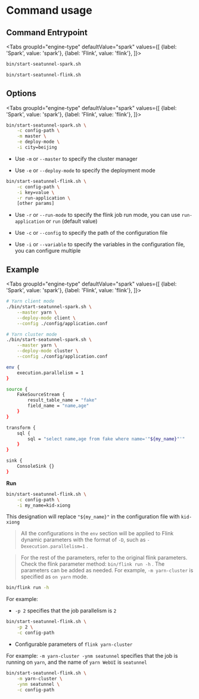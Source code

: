 
# Command usage

## Command Entrypoint

<Tabs
    groupId="engine-type"
    defaultValue="spark"
    values={[
        {label: 'Spark', value: 'spark'},
        {label: 'Flink', value: 'flink'},
    ]}>
<TabItem value="spark">

```bash
bin/start-seatunnel-spark.sh
```

</TabItem>
<TabItem value="flink">

```bash
bin/start-seatunnel-flink.sh  
```

</TabItem>
</Tabs>


## Options

<Tabs
    groupId="engine-type"
    defaultValue="spark"
    values={[
        {label: 'Spark', value: 'spark'},
        {label: 'Flink', value: 'flink'},
    ]}>
<TabItem value="spark">

```bash
bin/start-seatunnel-spark.sh \
    -c config-path \
    -m master \
    -e deploy-mode \
    -i city=beijing
```

- Use `-m` or `--master` to specify the cluster manager

- Use `-e` or `--deploy-mode` to specify the deployment mode

</TabItem>
<TabItem value="flink">

```bash
bin/start-seatunnel-flink.sh \
    -c config-path \
    -i key=value \
    -r run-application \
    [other params]
```

- Use `-r` or `--run-mode` to specify the flink job run mode, you can use `run-application` or `run` (default value)

</TabItem>
</Tabs>

- Use `-c` or `--config` to specify the path of the configuration file

- Use `-i` or `--variable` to specify the variables in the configuration file, you can configure multiple

## Example

<Tabs
    groupId="engine-type"
    defaultValue="spark"
    values={[
        {label: 'Spark', value: 'spark'},
        {label: 'Flink', value: 'flink'},
    ]}>
<TabItem value="spark">

```bash
# Yarn client mode
./bin/start-seatunnel-spark.sh \
    --master yarn \
    --deploy-mode client \
    --config ./config/application.conf

# Yarn cluster mode
./bin/start-seatunnel-spark.sh \
    --master yarn \
    --deploy-mode cluster \
    --config ./config/application.conf
```

</TabItem>
<TabItem value="flink">

```bash
env {
    execution.parallelism = 1
}

source {
    FakeSourceStream {
        result_table_name = "fake"
        field_name = "name,age"
    }
}

transform {
    sql {
        sql = "select name,age from fake where name='"${my_name}"'"
    }
}

sink {
    ConsoleSink {}
}
```

**Run**

```bash
bin/start-seatunnel-flink.sh \
    -c config-path \
    -i my_name=kid-xiong
```

This designation will replace `"${my_name}"` in the configuration file with `kid-xiong`

> All the configurations in the `env` section will be applied to Flink dynamic parameters with the format of `-D`, such as `-Dexecution.parallelism=1` .

> For the rest of the parameters, refer to the original flink parameters. Check the flink parameter method: `bin/flink run -h` . The parameters can be added as needed. For example, `-m yarn-cluster` is specified as `on yarn` mode.

```bash
bin/flink run -h
```

For example:

* `-p 2` specifies that the job parallelism is `2`

```bash
bin/start-seatunnel-flink.sh \
    -p 2 \
    -c config-path
```

* Configurable parameters of `flink yarn-cluster`

For example: `-m yarn-cluster -ynm seatunnel` specifies that the job is running on `yarn`, and the name of `yarn WebUI` is `seatunnel`

```bash
bin/start-seatunnel-flink.sh \
    -m yarn-cluster \
    -ynm seatunnel \
    -c config-path
```

</TabItem>
</Tabs>
